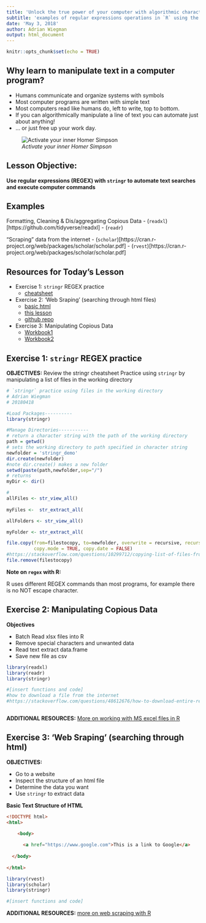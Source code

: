 ```yaml
---
title: 'Unlock the true power of your computer with algorithmic character manipulation'
subtitle: 'examples of regular expressions operations in `R` using the `stringr` package'
date: 'May 3, 2018'
author: Adrian Wiegman
output: html_document
---
```


```r
knitr::opts_chunk$set(echo = TRUE)
```

## Why learn to manipulate text in a computer program?

- Humans communicate and organize systems with symbols
- Most computer programs are written with simple text
- Most computers read like humans do, left to write, top to bottom. 
- If you can algorithmically manipulate a line of text you can automate just about anything!
- ... or just free up your work day.

![*Activate your inner Homer Simpson*](homerhardatwork.jpg)

## Lesson Objective: 

**Use regular expressions (REGEX) with `stringr` to automate text searches and execute computer commands**

## Examples

Formatting, Cleaning & Dis/aggregating Copious Data
	- (`readxl`)[https://github.com/tidyverse/readxl]
	- (`readr`)
	
"Scraping" data from the internet
	- (`scholar`)[https://cran.r-project.org/web/packages/scholar/scholar.pdf]
  - (`rvest`)[https://cran.r-project.org/web/packages/scholar/scholar.pdf]

## Resources for Today’s Lesson


- Exercise 1: `stringr` REGEX practice
  - [cheatsheet](strings.pdf)
  
- Exercise 2: 'Web Sraping' (searching through html files)
  - [basic html](stringr_lesson.html)
  - [this lesson](strings_lesson.html)
  - [github repo](strings_lesson.html)
  
- Exercise 3: Manipulating Copious Data 
  - [Workbook1](stringr_Workbook1.xlsx)
  - [Workbook2](Workbook2.xlsx)


## Exercise 1: `stringr` REGEX practice

**OBJECTIVES:**
Review the stringr cheatsheet
Practice using `stringr` by manipulating a list of files in the working directory

```R
# `stringr` practice using files in the working directory
# Adrian Wiegman
# 20180418

#Load Packages----------
library(stringr)

#Manage Directories-----------
# return a character string with the path of the working directory
path = getwd()
# sets the working directory to path specified in character string
newfolder = 'stringr_demo'
dir.create(newfolder)
#note dir.create() makes a new folder
setwd(paste(path,newfolder,sep="/")
# returns 
myDir <- dir() 

#
allFiles <- str_view_all()
  
myFiles <-  str_extract_all(

allFolders <- str_view_all()

myFolder <- str_extract_all(

file.copy(from=filestocopy, to=newfolder, overwrite = recursive, recursive = FALSE,
          copy.mode = TRUE, copy.date = FALSE)
#https://stackoverflow.com/questions/10299712/copying-list-of-files-from-one-folder-to-other-in-r
file.remove(filestocopy)
```




**Note on `regex` with R:**

R uses different REGEX commands than most programs, for example there is no NOT escape character. 


## Exercise 2: Manipulating Copious Data 

**Objectives**

- Batch Read xlsx files into R
- Remove special characters and unwanted data
- Read text extract data.frame
- Save new file as csv


```R
library(readxl)
library(readr)
library(stringr)

#[insert functions and code]
#how to download a file from the internet
#https://stackoverflow.com/questions/48612676/how-to-download-entire-repository-from-github-using-r



```

**ADDITIONAL RESOURCES:**
[More on working with MS excel files in R](https://www.datacamp.com/community/tutorials/r-tutorial-read-excel-into-r])





## Exercise 3: 'Web Sraping' (searching through html)

**OBJECTIVES:**

- Go to a website
- Inspect the structure of an html file 
- Determine the data you want 
- Use `stringr` to extract data

**Basic Text Structure of HTML**

```html
<!DOCTYPE html>
<html>

	<body>
	
	  <a href="https://www.google.com">This is a link to Google</a>
	  
  </body>
  
</html>
```

```r
library(rvest)
library(scholar)
library(stringr)

#[insert functions and code]
```

**ADDITIONAL RESOURCES:**
[more on web scraping with R](https://idc9.github.io/stor390/notes/web_scraping/DR_wrangling.html)